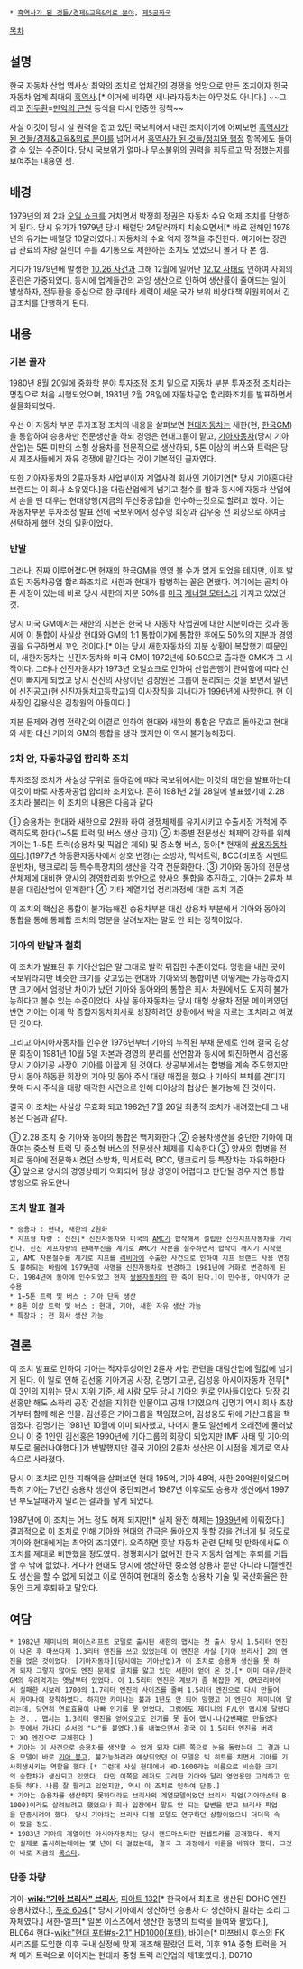  * [[흑역사가 된 것들/경제&교육&의료 분야]], [[제5공화국]]

[[목차]]
== 설명 ==
한국 자동차 산업 역사상 최악의 조치로 업체간의 경쟁을 엉망으로 만든 조치이자 한국 자동차 업계 최대의 [[흑역사]].[* 이거에 비하면 새나라자동차는 아무것도 아니다.] ~~그리고 [[전두환]]=[[만악의 근원]] 등식을 다시 인증한 정책~~

사실 이것이 당시 실 권력을 잡고 있던 국보위에서 내린 조치이기에 어찌보면 [[흑역사가 된 것들/경제&교육&의료 분야]]를 넘어서서 [[흑역사가 된 것들/정치와 행정]] 항목에도 들어갈 수 있는 수준이다. 당시 국보위가 얼마나 무소불위의 권력을 휘두르고 막 정했는지를 보여주는 내용인 셈.

== 배경 ==
1979년의 제 2차 [[오일 쇼크]]를 거치면서 박정희 정권은 자동차 수요 억제 조치를 단행하게 된다. 당시 유가가 1979년 당시 배럴당 24달러까지 치솟으면서[* 바로 전해인 1978년의 유가는 배럴당 10달러였다.] 자동차의 수요 억제 정책을 추진한다. 여기에는 장관급 관료의 차량 실린더 수를 4기통으로 제한하는 조치도 있었으니 볼거 다 본 셈.

게다가 1979년에 발생한 [[10.26 사건]]과 그해 12월에 일어난 [[12.12 사태]]로 인하여 사회의 혼란은 가중되었다. 동시에 업계들간의 과잉 생산으로 인하여 생산률이 줄어드는 일이 발생하자, 전두환을 중심으로 한 쿠데타 세력이 세운 국가 보위 비상대책 위원회에서 긴급조치를 단행하게 된다.

== 내용 ==
=== 기본 골자 ===
1980년 8월 20일에 중화학 분야 투자조정 조치 밑으로 자동차 부분 투자조정 조치라는 명칭으로 처음 시행되었으며, 1981년 2월 28일에 자동차공업 합리화조치를 발표하면서 실물화되었다.

우선 이 자동차 부분 투자조정 조치의 내용을 살펴보면 [[현대자동차]]는 새한(현, [[한국GM]])을 통합하여 승용차만 전문생산을 하되 경영은 현대그룹이 맡고, [[기아자동차]](당시 기아산업)는 5톤 미만의 소형 상용차를 전문적으로 생산하되, 5톤 이상의 버스와 트럭은 당시 제조사들에게 자유 경쟁에 맡긴다는 것이 기본적인 골자였다. 

또한 기아자동차의 2륜자동차 사업부이자 계열사격 회사인 기아기연[* 당시 기아혼다란 브랜드는 이 회사 소유였다.]을 대림산업에게 넘기고 철수를 함과 동시에 자동차 산업에서 손을 뗀 대우는 현대양행(지금의 두산중공업)을 인수하는것으로 할려고 했다. 이는 자동차부분 투자조정 발표 전에 국보위에서 정주영 회장과 김우중 전 회장으로 하여금 선택하게 했던 것의 일환이었다.

=== 반발 ===
그러나, 진짜 이루어졌다면 현재의 한국GM을 영영 볼 수가 없게 되었을 테지만, 이후 발효된 자동차공업 합리화조치로 새한과 현대가 합병하는 꼴은 면했다. 여기에는 골치 아픈 사정이 있는데 바로 당시 새한의 지분 50%를 [[미국]] [[제너럴 모터스]]가 가지고 있었던 것.

당시 미국 GM에서는 새한의 지분은 한국 내 자동차 사업권에 대한 지분이라는 것과 동시에 이 통합이 사실상 현대와 GM의 1:1 통합이기에 통합한 후에도 50%의 지분과 경영권을 요구하면서 꼬인 것이다.[* 이는 당시 새한자동차의 지분 상황이 복잡했기 때문인데, 새한자동차는 신진자동차와 미국 GM이 1972년에 50:50으로 출자한 GMK가 그 시작이다. 그러나 신진자동차가 1973년 오일쇼크로 인하여 산업은행이 관여함에 따라 신진이 빠지게 되었고 당시 신진의 사장이던 김창원은 그룹이 분리되는 것을 보면서 말년에 신진공고(현 신진자동차고등학교)의 이사장직을 지내다가 1996년에 사망한다. 현 이사장인 김용식은 김창원의 아들이다.] 

지분 문제와 경영 전략간의 이결로 인하여 현대와 새한의 통합은 무효로 돌아갔고 현대와 새한 대신 기아와 GM의 통합을 생각 했지만 이 역시 불가능해졌다.

=== 2차 안, 자동차공업 합리화 조치 ===
투자조정 조치가 사실상 무위로 돌아감에 따라 국보위에서는 이것의 대안을 발표하는데 이것이 바로 자동차공업 합리화 조치였다. 흔히 1981년 2월 28일에 발표했기에 2.28 조치라 불리는 이 조치의 내용은 다음과 같다

① 승용차는 현대와 새한으로 2원화 하여 경쟁체제를 유지시키고 수출시장 개척에 주력하도록 한다(1~5톤 트럭 및 버스 생산 금지)
② 차종별 전문생산 체제의 강화를 위해 기아는 1~5톤 트럭(승용차 및 픽업은 제외) 및 중소형 버스, 동아[* 현재의 [[쌍용자동차]]이다.](1977년 하동환자동차에서 상호 변경)는 소방차, 믹서트럭, BCC(비포장 시멘트 운반차), 탱크로리 등 특수특장차의 생산을 각각 전문화한다.
③ 기아와 동아의 전문생산체제에 대비한 양사의 경영합리화 방안으로 양사의 통합을 추진하고, 기아는 2륜차 부분을 대림산업에 인계한다
④ 기타 계열기업 정리과정에 대한 조치 기준

이 조치의 핵심은 통합이 불가능해진 승용차부분 대신 상용차 부분에서 기아와 동아의 통합을 통해 통폐합 조치의 명분을 살려보자는 말도 안 되는 정책이었다.

=== 기아의 반발과 철회 ===
이 조치가 발표된 후 기아산업은 말 그대로 발칵 뒤집힌 수준이었다. 명령을 내린 곳이 국보위라지만 비슷한 크기를 갖고있는 현대와 기아와의 통합이면 어떻게든 가능하겠지만 크기에서 엄청난 차이가 났던 기아와 동아와의 통합은 회사 차원에서도 도저히 불가능하다고 볼수 있는 수준이었다. 사실 동아자동차는 당시 대형 상용차 전문 메이커였던 반면 기아는 이제 막 종합자동차회사로 성장하려던 상황에서 싹을 자르는 조치라고 여겼던 것이다. 

그리고 아시아자동차를 인수한 1976년부터 기아의 누적된 부채 문제로 인해 결국 김상문 회장이 1981년 10월 5일 자본과 경영의 분리를 선언함과 동시에 퇴진하면서 김선홍 당시 기아기공 사장이 기아를 이끌게 된 것이다. 상공부에서는 합병을 계속 주도했지만 당시 동아 하동환 회장의 기아 및 동아 주식 대량 매집을 했으나 기아의 부채를 견디지 못해 다시 주식을 대량 매각한 사건으로 인해 더이상의 협상은 불가능해 진 것이다.

결국 이 조치는 사실상 무효화 되고 1982년 7월 26일 최종적 조치가 내려졌는데 그 내용은 다음과 같다.

① 2.28 조치 중 기아와 동아의 통합은 백지화한다
② 승용차생산을 중단한 기아에 대하여는 중소형 트럭 및 중소형 버스의 전문생산 체제를 지속한다
③ 양사의 합병을 전제로 동아에 전문화시켰던 소방차, 믹서트럭, BCC, 탱크로리 등 특장차는 자유화한다
④ 앞으로 양사의 경영상태가 악화되어 정상 경영이 어렵다고 판단될 경우 자연 통합 방향으로 유도한다

=== 조치 발표 결과 ===
 * 승용차 : 현대, 새한의 2원화
 * 지프형 차량 : 신진[* 신진자동차와 미국의 [[AMC]]가 합작해서 설립한 신진지프자동차를 가리킨다. 신진 지프차량의 판매부진을 계기로 AMC가 자본을 철수하면서 합작이 깨지기 시작했고, AMC 자본철수를 계기로 지프를 [[리비아]]에 수출한 사건으로 인하여 지프 브랜드 사용 연장도 불허되는 바람에 1979년에 사명을 신진자동차로 변경하고 1981년에 거화로 변경하게 된다. 1984년에 동아에 인수되었고 현재 [[쌍용자동차]]의 한 축이 된다.]이 민수용, 아시아가 군수용
 * 1~5톤 트럭 및 버스 : 기아 단독 생산
 * 8톤 이상 트럭 및 버스 : 현대, 기아, 새한 자유 생산 가능
 * 특장차 : 전 회사 생산 가능

== 결론 ==
이 조치 발표로 인하여 기아는 적자투성이인 2륜차 사업 관련을 대림산업에 헐값에 넘기게 된다. 이 일로 인해 김선홍 기아기공 사장, 김명기 고문, 김성웅 아시아자동차 전무[* 이 3인의 지위는 당시 지위 기준, 세 사람 모두 당시 기아의 원로 인사들이었다. 당장 김선홍만 해도 소하리 공장 건설을 지휘한 인물이고 공채 1기였으며 김명기 역시 회사 초창기부터 함께 해온 인물. 김선홍은 기아그룹을 책임졌으며, 김성웅도 뒤에 기산그룹을 책임졌다. 김명기는 1981년 10월에 이미 퇴사했고, 나머지 둘도 일선에서 오래전에 물러났으나 이 중 1인인 김선홍은 1990년에 기아그룹의 회장이 되었지만 IMF 사태 및 기아의 부도로 물러나야했다.]가 반발했지만 결국 기아의 2륜차 생산은 이 시점을 계기로 역사속으로 사라졌다.

당시 이 조치로 인한 피해액을 살펴보면 현대 195억, 기아 48억, 새한 20억원이었으며 특히 기아는 7년간 승용차 생산이 중단되면서 1987년 이후로도 승용차 생산에서 1997년 부도날때까지 밀리는 결과를 낳게 되었다.

1987년에 이 조치는 어느 정도 해제 되지만[* 실제 완전 해제는 [http://newslibrary.naver.com/viewer/index.nhn?articleId=1988011100099207001&editNo=1&printCount=1&publishDate=1988-01-11&officeId=00009&pageNo=7&printNo=6724&publishType=00020 1989년]에 이뤄졌다.] 결과적으로 이 조치로 인해 기아와 현대의 간극은 돌아오지 못할 강을 건너게 될 정도로 기아와 현대에게는 최악의 조치였다. 오죽하면 훗날 자동차 관련 단체 및 만화에서도 이 조치를 제대로 비판했을 정도였다. 경쟁회사가 없어진 한국 자동차 업계는 후퇴를 거듭할 수 밖에 없었다. 게다가 현대도 당시에 생산하던 중소형 상용차 뿐만 아니라 디젤엔진도 생산을 할 수 없게 되었고 이로 인하여 현대의 중소형 상용차 기술 및 국산화율은 한동안 크게 후퇴하고 말았다.

== 여담 ==
 * 1982년 제미니의 페이스리프트 모델로 출시된 새한의 맵시는 첫 출시 당시 1.5리터 엔진이 나온 후 마쓰다제 1.3리터 엔진을 쓰고 있었는데 이 엔진은 사실 [기아 브리사] 2의 엔진을 얹은 것이었다. [기아자동차](당시에는 기아산업)가 이 조치로 승용차 생산을 못 하게 되자 그렇지 않아도 엔진 문제로 골치를 앓고 있던 새한이 얻어 온 것.[* 이미 대우/한국GM의 우려먹기는 옛날부터 있었다. 이 1.5리터 엔진은 계보가 좀 복잡한 게, GM코리아에서 실패한 시보레 1700의 1.7리터 엔진의 사이즈를 줄여 1.5리터 엔진으로 다시 만들어서 카미나에 장착하였다. 하지만 카미나는 불과 1년도 안 되어 망했고 이 엔진이 제미니에 달리는데, 당연히 연료효율이 나빠 인기를 못 얻었다. 그럼에도 제미니의 F/L인 맵시에 달렸다는 것... 맵시는 1.3리터 엔진을 얻어오고도 인기를 못 끌어 맵시-나(2번째로 만들었다는 뜻에서 가나다 순서의 "나"를 붙였다.)를 내놓으면서 결국 이 1.5리터 엔진을 버리고 XQ 엔진으로 교체한다.]
 * 기아는 이 사건으로 승용차를 생산할 수 없게 되자 다른 쪽으로 눈을 돌렸는데 그 결과 나온 모델이 바로 [[기아 봉고]], 불가능하리라 예상되었던 이 모델은 빅 히트를 치면서 기아를 기사회생시키는 역할을 했다.[* 그런데 사실 현대에서 HD-1000라는 이름으로 비슷한 크기의 승합차가 생산되고 있었다. 다만 이쪽은 레저도 고려한 기아와 달리 영업용만 고려하고 만든듯 하다. 나름 잘 팔리고 있었지만, 역시 이 조치로 인하여 단종.]
 * 기아는 승용차를 생산하지 못하더라도 브리사의 계열모델이었던 브리사 픽업(기아마스터 B-1000)이라도 살려보려고 했었으나 회사 입장에서 말도 안 되는 답변을 받고 브리사 픽업을 단종시켜야 했다. 당시 기아차는 브리사 디젤 모델도 연구하던 상황이었으니 더더욱 속이 탔을 정도.
 * 1983년 기아의 계열이던 아시아자동차는 당시 랜드마스터란 컨셉트카를 공개했다. 하지만 실제로 출시하는데에는 몇 년이 더 걸렸는데, 결국 그 과정에서 이름을 바꿔야 했다. 그것이 바로 지금의 [[기아 록스타|록스타]].
=== 단종 차량 ===
기아-'''[[wiki:"기아 브리사" 브리사]]''', [[피아트 132]][* 한국에서 최초로 생산된 DOHC 엔진 승용차였다.], [[푸조 604]].[* 당시 기아에서 생산하던 승용차 다 생산하지 말라는 소리 그 자체였다.]
새한-엘프[* 일본 이스즈에서 생산한 동명의 트럭을 들여와 팔았다.], BL064
현대-[[wiki:"현대 포터#s-2.1" HD1000(포터)]], 바이슨[* 미쯔비시 후소의 FK 시리즈를 도입한 이후 국내 실정에 맞게 개조해 팔랐던 트럭, 이후 91A 중형 트럭을 거쳐 메가 트럭으로 이어지는 현대차 중형 트럭 라인업의 제1호였다.], D0710
